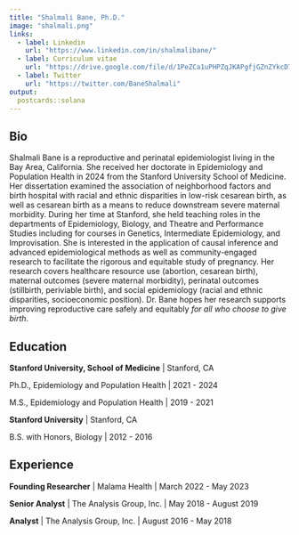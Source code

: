 ```yaml
---
title: "Shalmali Bane, Ph.D."
image: "shalmali.png"
links:
  - label: Linkedin
    url: "https://www.linkedin.com/in/shalmalibane/"
  - label: Curriculum vitae
    url: "https://drive.google.com/file/d/1PeZCa1uPHPZqJKAPgfjGZnZYkcD7CN_1/view?usp=sharing"
  - label: Twitter
    url: "https://twitter.com/BaneShalmali"
output:
  postcards::solana
---
```

 
## Bio

Shalmali Bane is a reproductive and perinatal epidemiologist living in the Bay Area, 
California. She received her doctorate in Epidemiology and Population Health in 2024
from the Stanford University School of Medicine. Her dissertation examined 
the association of neighborhood factors and birth hospital with racial and ethnic 
disparities in low-risk cesarean birth, as well as cesarean birth as a means to reduce
downstream severe maternal morbidity. During her time at Stanford, she held teaching 
roles in the departments of Epidemiology, Biology, and Theatre and Performance Studies 
including for courses in Genetics, Intermediate Epidemiology, and Improvisation. She is 
interested in the application of causal inference and advanced epidemiological methods 
as well as community-engaged research to facilitate the rigorous and equitable study of
pregnancy. Her research covers healthcare resource use (abortion, cesarean birth), 
maternal outcomes (severe maternal morbidity), perinatal outcomes (stillbirth, 
periviable birth), and social epidemiology (racial and ethnic disparities, socioeconomic
position). Dr. Bane hopes her research supports improving reproductive care safely and
equitably *for all who choose to give birth*.

## Education

**Stanford University, School of Medicine** | Stanford, CA

Ph.D., Epidemiology and Population Health | 2021 - 2024

M.S., Epidemiology and Population Health | 2019 - 2021

**Stanford University** | Stanford, CA

B.S. with Honors, Biology | 2012 - 2016

## Experience

**Founding Researcher** | Malama Health | March 2022 - May 2023

**Senior Analyst** | The Analysis Group, Inc. | May 2018 - August 2019

**Analyst** | The Analysis Group, Inc. | August 2016 - May 2018
